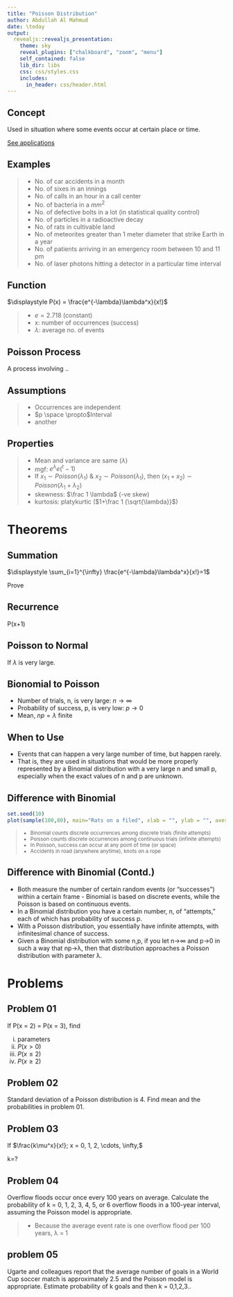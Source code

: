 ```yaml
---
title: "Poisson Distribution"
author: Abdullah Al Mahmud
date: \today
output: 
  revealjs::revealjs_presentation:
    theme: sky
    reveal_plugins: ["chalkboard", "zoom", "menu"]
    self_contained: false
    lib_dir: libs
    css: css/styles.css
    includes:
      in_header: css/header.html
---
```


## Concept

Used in situation where some events occur at certain place or time. 

[See applications](https://en.wikipedia.org/wiki/Poisson_distribution#Occurrence_and_applications)

## Examples

> - No. of car accidents in a month
> - No. of sixes in an innings
> - No. of calls in an hour in a call center
> - No. of bacteria in a $mm^2$
> - No. of defective bolts in a lot (in statistical quality control)
> - No. of particles in a radioactive decay
> - No. of rats in cultivable land
> - No.  of meteorites greater than 1 meter diameter that strike Earth in a year
> - No.  of patients arriving in an emergency room between 10 and 11 pm
> - No.  of laser photons hitting a detector in a particular time interval


## Function

$\displaystyle P(x) = \frac{e^{-\lambda}\lambda^x}{x!}$

> - $e=2.718$ (constant)
> - x: number of occurrences (success)
> - $\lambda$: average no. of events

## Poisson Process

A process involving ..

## Assumptions

> - Occurrences are independent
> - $p \space \propto$Interval
> - another 

## Properties

> - Mean and variance are same ($\lambda$)
> - mgf: $e^\lambda e(^t-1)$
> - If $x_1 \sim Poisson(\lambda_1)$ & $x_2 \sim Poisson(\lambda_1)$, then $(x_1+x_2) \sim Poisson(\lambda_1+\lambda_2)$
> - skewness: $\frac 1 \lambda$ (-ve skew)
> - kurtosis: platykurtic ($1+\frac 1 {\sqrt{\lambda}}$)

# Theorems

## Summation 

$\displaystyle \sum_{i=1}^{\infty} \frac{e^{-\lambda}\lambda^x}{x!}=1$

Prove

## Recurrence 

P(x+1)

## Poisson to Normal

If $\lambda$ is very large.

## Bionomial to  Poisson

- Number of trials, n, is very large: $n \to \infty$
- Probability of success, p, is very low: $p \to 0$
- Mean, $np=\lambda$ finite

## When to Use

- Events that can happen a very large number of time, but happen rarely. 
- That is, they are used in situations that would be more properly represented by a Binomial distribution with a very large n and small p, especially when the exact values of n and p are unknown.

## Difference with Binomial

<div class="container">
<div class="col plain">
```r
set.seed(10)
plot(sample(100,80), main="Rats on a filed", xlab = "", ylab = "", axes = F, pch=19, sub = "Could be anywhere, not just on some specific points")
```
</div>
<div class="col">
<small>

> - Binomial counts discrete occurrences among discrete trials (finite attempts)
> - Poisson counts  discrete occurrences among continuous trials (infinite attempts)
> - In Poisson, success can occur at any point of time (or space)
> - Accidents in road (anywhere anytime), knots on a rope

</small>
</div>
</div>

## Difference with Binomial (Contd.)

- Both measure the number of certain random events (or "successes") within a certain frame - Binomial is based on discrete events, while the Poisson is based on continuous events. 
- In a Binomial distribution you have a certain number, n, of "attempts," each of which has probability of success p. 
- With a Poisson distribution, you essentially have infinite attempts, with infinitesimal chance of success. 
- Given a Binomial distribution with some n,p, if you let n→∞ and p→0 in such a way that np→λ, then that distribution approaches a Poisson distribution with parameter λ.

# Problems

## Problem 01

If P(x = 2) = P(x = 3), find

i) parameters
ii) $P(x>0)$
iii) $P(x\le 2)$
iv) $P(x\ge 2)$

## Problem 02

Standard deviation of a Poisson distribution is 4. Find mean and the probabilities in problem 01.

## Problem 03

If $\frac{k\mu^x}{x!}; x = 0, 1, 2, \cdots, \infty,$

k=?

## Problem 04

Overflow floods occur once every 100 years on average. Calculate the probability of k = 0, 1, 2, 3, 4, 5, or 6 overflow floods in a 100-year interval, assuming the Poisson model is appropriate.

> - Because the average event rate is one overflow flood per 100 years, λ = 1

## problem 05

Ugarte and colleagues report that the average number of goals in a World Cup soccer match is approximately 2.5 and the Poisson model is appropriate. Estimate probability of k goals and then k = 0,1,2,3..